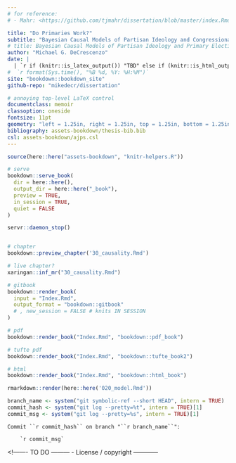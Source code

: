 ```yaml
---
# for reference:
# - Mahr: <https://github.com/tjmahr/dissertation/blob/master/index.Rmd>

title: "Do Primaries Work?"
subtitle: "Bayesian Causal Models of Partisan Ideology and Congressional Nominations" 
# title: Bayesian Causal Models of Partisan Ideology and Primary Elections
author: "Michael G. DeCrescenzo"
date: |
  | `r if (knitr::is_latex_output()) "TBD" else if (knitr::is_html_output()) stringr::str_glue("Compiled {format(Sys.time(), '%B %d, %Y: %H:%M')}")`
#  `r format(Sys.time(), "%B %d, %Y: %H:%M")` 
site: "bookdown::bookdown_site"
github-repo: "mikedecr/dissertation"

# annoying top-level LaTeX control
documentclass: memoir
classoption: oneside
fontsize: 11pt
geometry: "left = 1.25in, right = 1.25in, top = 1.25in, bottom = 1.25in"
bibliography: assets-bookdown/thesis-bib.bib
csl: assets-bookdown/ajps.csl
---
```




```r
source(here::here("assets-bookdown", "knitr-helpers.R"))
```


<!--     --- R E N D E R I N G --- 
NOTE: 
  if you move writing into subfolders: 
  setwd(here::here("writing")); render_*(...); setwd(here::here())
-->

```r

# serve
bookdown::serve_book(
  dir = here::here(), 
  output_dir = here::here("_book"), 
  preview = TRUE, 
  in_session = TRUE, 
  quiet = FALSE
)

servr::daemon_stop()


# chapter
bookdown::preview_chapter('30_causality.Rmd')

# live chapter?
xaringan::inf_mr("30_causality.Rmd")

# gitbook
bookdown::render_book(
  input = "Index.Rmd", 
  output_format = "bookdown::gitbook"
  # , new_session = FALSE # knits IN SESSION
)

# pdf
bookdown::render_book("Index.Rmd", "bookdown::pdf_book")

# tufte pdf
bookdown::render_book("Index.Rmd", "bookdown::tufte_book2")

# html
bookdown::render_book("Index.Rmd", "bookdown::html_book")

```

```r
rmarkdown::render(here::here('020_model.Rmd'))
```





<!------- TO DO ---------
- Fix this git stuff
------------------------->


<!-- git info  -->
```r
branch_name <- system("git symbolic-ref --short HEAD", intern = TRUE)
commit_hash <- system("git log --pretty=%t", intern = TRUE)[1]
commit_msg <- system("git log --pretty=%s", intern = TRUE)[1]
```


<!-- appears on page 1 if HTML -->
```block
Commit ``r commit_hash`` on branch "``r branch_name``":

    `r commit_msg`
```





<!------- TO DO ---------
- License / copyright
------------



